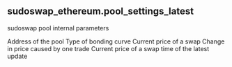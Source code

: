 ## sudoswap_ethereum.pool_settings_latest 
sudoswap pool internal parameters


<ParamField path="pool_address">
Address of the pool
</ParamField>
<ParamField path="bonding_curve">
Type of bonding curve
</ParamField>
<ParamField path="spot_price">
Current price of a swap
</ParamField>
<ParamField path="delta">
Change in price caused by one trade
</ParamField>
<ParamField path="pool_fee">
Current price of a swap
</ParamField>
<ParamField path="latest_update_time">
time of the latest update
</ParamField>
